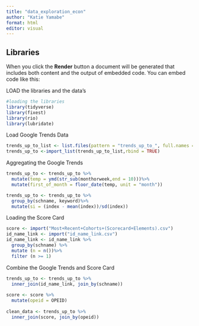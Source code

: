 ```yaml
---
title: "data_exploration_econ"
author: "Katie Yamabe"
format: html
editor: visual
---
```


## Libraries

When you click the **Render** button a document will be generated that includes both content and the output of embedded code. You can embed code like this:

LOAD the libraries and the data's

```r
#loading the libraries
library(tidyverse)
library(fixest)
library(rio)
library(lubridate)
```

Load Google Trends Data

```r
trends_up_to_list <- list.files(pattern = "trends_up_to_", full.names = TRUE)
trends_up_to <-import_list(trends_up_to_list,rbind = TRUE)
```

Aggregating the Google Trends

```r
trends_up_to <- trends_up_to %>%
  mutate(temp = ymd(str_sub(monthorweek,end = 10)))%>% 
  mutate(first_of_month = floor_date(temp, unit = "month"))

trends_up_to <- trends_up_to %>% 
  group_by(schname, keyword)%>%
  mutate(si = (index - mean(index))/sd(index))

```

Loading the Score Card

```r
score <- import("Most+Recent+Cohorts+(Scorecard+Elements).csv")
id_name_link <- import("id_name_link.csv")
id_name_link <- id_name_link %>% 
  group_by(schname) %>% 
  mutate (n = n())%>% 
  filter (n >= 1)
```

Combine the Google Trends and Score Card

```r
trends_up_to <- trends_up_to %>% 
  inner_join(id_name_link, join_by(schname))
                                            
score <- score %>% 
  mutate(opeid = OPEID)
                                        
clean_data <- trends_up_to %>% 
  inner_join(score, join_by(opeid))
```
